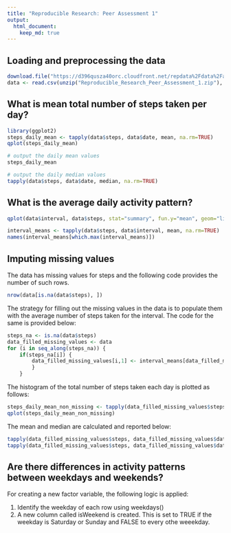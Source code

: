 ```yaml
---
title: "Reproducible Research: Peer Assessment 1"
output: 
  html_document:
    keep_md: true
---
```



## Loading and preprocessing the data
```r
download.file("https://d396qusza40orc.cloudfront.net/repdata%2Fdata%2Factivity.zip", destfile = "Reproducible_Research_Peer_Assessment_1.zip", method="curl")
data <- read.csv(unzip("Reproducible_Research_Peer_Assessment_1.zip"), stringsAsFactors = FALSE)
```



## What is mean total number of steps taken per day?
```r
library(ggplot2)
steps_daily_mean <- tapply(data$steps, data$date, mean, na.rm=TRUE)
qplot(steps_daily_mean)

# output the daily mean values
steps_daily_mean

# output the daily median values
tapply(data$steps, data$date, median, na.rm=TRUE)
```



## What is the average daily activity pattern?

```r
qplot(data$interval, data$steps, stat="summary", fun.y="mean", geom="line")

interval_means <- tapply(data$steps, data$interval, mean, na.rm=TRUE)
names(interval_means[which.max(interval_means)])
```


## Imputing missing values

The data has missing values for steps and the following code provides the number of such rows.
```r
nrow(data[is.na(data$steps), ])
```

The strategy for filling out the missing values in the data is to populate them with the average number of steps taken for the interval. The code for the same is provided below:

```r
steps_na <- is.na(data$steps)
data_filled_missing_values <- data
for (i in seq_along(steps_na)) {
    if(steps_na[i]) {
        data_filled_missing_values[i,1] <- interval_means[data_filled_missing_values[i,2]]
        }
    }
```

The histogram of the total number of steps taken each day is plotted as follows:
```r
steps_daily_mean_non_missing <- tapply(data_filled_missing_values$steps, data_filled_missing_values$date, mean, na.rm=TRUE)
qplot(steps_daily_mean_non_missing)
```


The mean and median are calculated and reported below:
```r
tapply(data_filled_missing_values$steps, data_filled_missing_values$date, mean, na.rm=TRUE)
tapply(data_filled_missing_values$steps, data_filled_missing_values$date, median, na.rm=TRUE)
```


## Are there differences in activity patterns between weekdays and weekends?
For creating a new factor variable, the following logic is applied:

1. Identify the weekday of each row using weekdays()
2. A new column called isWeekend is created. This is set to TRUE if the weekday is Saturday or Sunday and FALSE to every othe weeekday.

```r


```
